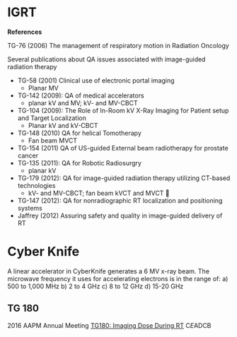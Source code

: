 # IGRT {#igrt}

**References**

TG-76 (2006) The management of respiratory motion in Radiation Oncology

Several publications about QA issues associated with image-guided radiation therapy

* TG-58 (2001) Clinical use of electronic portal imaging
    + Planar MV
* TG-142 (2009): QA of medical accelerators
    + planar kV and MV; kV- and MV-CBCT
* TG-104 (2009): The Role of In-Room kV X-Ray Imaging for Patient setup and Target Localization
    + Planar kV and kV-CBCT
* TG-148 (2010) QA for helical Tomotherapy
    + Fan beam MVCT
* TG-154 (2011) QA of US-guided External beam radiotherapy for prostate cancer
* TG-135 (2011): QA for Robotic Radiosurgry
    + planar kV
* TG-179 (2012): QA for image-guided radiation therapy utilizing CT-based technologies
    + kV- and MV-CBCT; fan beam kVCT and MVCT 
* TG-147 (2012): QA for nonradiographic RT localization and positioning systems
* Jaffrey (2012) Assuring safety and quality in image-guided delivery of RT


# Cyber Knife
A linear accelerator in CyberKnife generates a 6 MV x-ray beam. The microwave frequency it uses for accelerating electrons is in the range of:  a) 500 to 1,000 MHz b) 2 to 4 GHz c) 8 to 12 GHz d) 15-20 GHz 

## TG 180

2016 AAPM Annual Meeting [TG180: Imaging Dose During RT](https://www.aapm.org/education/sams/Default.asp?v=true&mid=115&qid=2396) C*E*ADCB
